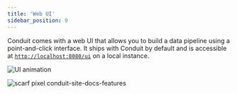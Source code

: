 ```yaml
---
title: 'Web UI'
sidebar_position: 9
---
```


Conduit comes with a web UI that allows you to build a data pipeline using a
point-and-click interface. It ships with Conduit by default and is accessible at
[`http://localhost:8080/ui`](http://localhost:8080/ui) on a local instance.

![UI animation](/img/ui-animation.gif)

![scarf pixel conduit-site-docs-features](https://static.scarf.sh/a.png?x-pxid=8c8ff6d5-2756-41a3-b4ca-3ca2be381842)